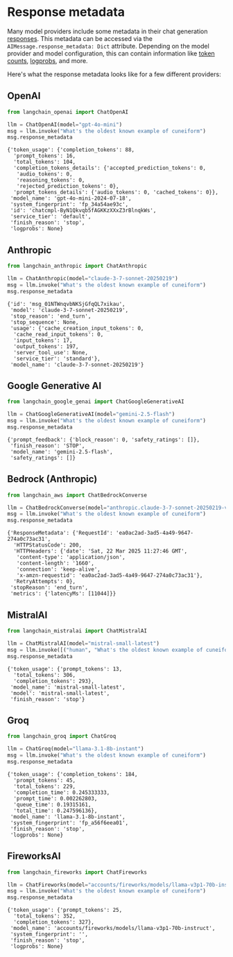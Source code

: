 # Response metadata

Many model providers include some metadata in their chat generation [responses](/oss/javascript/concepts/messages/#aimessage). This metadata can be accessed via the `AIMessage.response_metadata: Dict` attribute. Depending on the model provider and model configuration, this can contain information like [token counts](/oss/javascript/how-to/chat_token_usage_tracking), [logprobs](/oss/javascript/how-to/logprobs), and more.

Here's what the response metadata looks like for a few different providers:

## OpenAI


```python
from langchain_openai import ChatOpenAI

llm = ChatOpenAI(model="gpt-4o-mini")
msg = llm.invoke("What's the oldest known example of cuneiform")
msg.response_metadata
```



```output
{'token_usage': {'completion_tokens': 88,
  'prompt_tokens': 16,
  'total_tokens': 104,
  'completion_tokens_details': {'accepted_prediction_tokens': 0,
   'audio_tokens': 0,
   'reasoning_tokens': 0,
   'rejected_prediction_tokens': 0},
  'prompt_tokens_details': {'audio_tokens': 0, 'cached_tokens': 0}},
 'model_name': 'gpt-4o-mini-2024-07-18',
 'system_fingerprint': 'fp_34a54ae93c',
 'id': 'chatcmpl-ByN1Qkvqb5fAGKKzXXxZ3rBlnqkWs',
 'service_tier': 'default',
 'finish_reason': 'stop',
 'logprobs': None}
```


## Anthropic


```python
from langchain_anthropic import ChatAnthropic

llm = ChatAnthropic(model="claude-3-7-sonnet-20250219")
msg = llm.invoke("What's the oldest known example of cuneiform")
msg.response_metadata
```



```output
{'id': 'msg_01NTWnqvbNKSjGfqQL7xikau',
 'model': 'claude-3-7-sonnet-20250219',
 'stop_reason': 'end_turn',
 'stop_sequence': None,
 'usage': {'cache_creation_input_tokens': 0,
  'cache_read_input_tokens': 0,
  'input_tokens': 17,
  'output_tokens': 197,
  'server_tool_use': None,
  'service_tier': 'standard'},
 'model_name': 'claude-3-7-sonnet-20250219'}
```


## Google Generative AI


```python
from langchain_google_genai import ChatGoogleGenerativeAI

llm = ChatGoogleGenerativeAI(model="gemini-2.5-flash")
msg = llm.invoke("What's the oldest known example of cuneiform")
msg.response_metadata
```



```output
{'prompt_feedback': {'block_reason': 0, 'safety_ratings': []},
 'finish_reason': 'STOP',
 'model_name': 'gemini-2.5-flash',
 'safety_ratings': []}
```


## Bedrock (Anthropic)


```python
from langchain_aws import ChatBedrockConverse

llm = ChatBedrockConverse(model="anthropic.claude-3-7-sonnet-20250219-v1:0")
msg = llm.invoke("What's the oldest known example of cuneiform")
msg.response_metadata
```



```output
{'ResponseMetadata': {'RequestId': 'ea0ac2ad-3ad5-4a49-9647-274a0c73ac31',
  'HTTPStatusCode': 200,
  'HTTPHeaders': {'date': 'Sat, 22 Mar 2025 11:27:46 GMT',
   'content-type': 'application/json',
   'content-length': '1660',
   'connection': 'keep-alive',
   'x-amzn-requestid': 'ea0ac2ad-3ad5-4a49-9647-274a0c73ac31'},
  'RetryAttempts': 0},
 'stopReason': 'end_turn',
 'metrics': {'latencyMs': [11044]}}
```


## MistralAI


```python
from langchain_mistralai import ChatMistralAI

llm = ChatMistralAI(model="mistral-small-latest")
msg = llm.invoke([("human", "What's the oldest known example of cuneiform")])
msg.response_metadata
```



```output
{'token_usage': {'prompt_tokens': 13,
  'total_tokens': 306,
  'completion_tokens': 293},
 'model_name': 'mistral-small-latest',
 'model': 'mistral-small-latest',
 'finish_reason': 'stop'}
```


## Groq


```python
from langchain_groq import ChatGroq

llm = ChatGroq(model="llama-3.1-8b-instant")
msg = llm.invoke("What's the oldest known example of cuneiform")
msg.response_metadata
```



```output
{'token_usage': {'completion_tokens': 184,
  'prompt_tokens': 45,
  'total_tokens': 229,
  'completion_time': 0.245333333,
  'prompt_time': 0.002262803,
  'queue_time': 0.19315161,
  'total_time': 0.247596136},
 'model_name': 'llama-3.1-8b-instant',
 'system_fingerprint': 'fp_a56f6eea01',
 'finish_reason': 'stop',
 'logprobs': None}
```


## FireworksAI


```python
from langchain_fireworks import ChatFireworks

llm = ChatFireworks(model="accounts/fireworks/models/llama-v3p1-70b-instruct")
msg = llm.invoke("What's the oldest known example of cuneiform")
msg.response_metadata
```



```output
{'token_usage': {'prompt_tokens': 25,
  'total_tokens': 352,
  'completion_tokens': 327},
 'model_name': 'accounts/fireworks/models/llama-v3p1-70b-instruct',
 'system_fingerprint': '',
 'finish_reason': 'stop',
 'logprobs': None}
```
